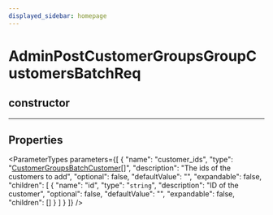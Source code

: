 ```yaml
---
displayed_sidebar: homepage
---
```



# AdminPostCustomerGroupsGroupCustomersBatchReq

## constructor

___

## Properties

<ParameterTypes parameters={[
  {
    "name": "customer_ids",
    "type": "[CustomerGroupsBatchCustomer](medusa.CustomerGroupsBatchCustomer.mdx)[]",
    "description": "The ids of the customers to add",
    "optional": false,
    "defaultValue": "",
    "expandable": false,
    "children": [
      {
        "name": "id",
        "type": "`string`",
        "description": "ID of the customer",
        "optional": false,
        "defaultValue": "",
        "expandable": false,
        "children": []
      }
    ]
  }
]} />
